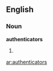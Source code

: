 ==English==

===Noun===
'''authenticators'''

# {{plural of|[[authenticator]]}}

[[ar:authenticators]]